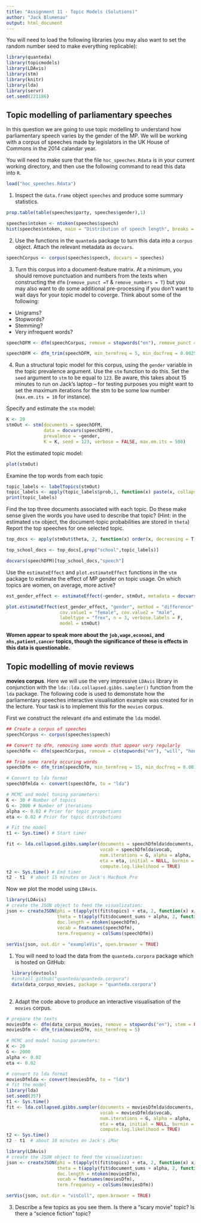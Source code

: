 ```yaml
---
title: "Assignment 11 - Topic Models (Solutions)"
author: "Jack Blumenau"
output: html_document
---
```


You will need to load the following libraries (you may also want to set the random number seed to make everything replicable):
```r
library(quanteda)
library(topicmodels)
library(LDAvis)
library(stm)
library(knitr)
library(lda)
library(servr)
set.seed(221186)
```

## Topic modelling of parliamentary speeches

In this question we are going to use topic modelling to understand how parliamentary speech varies by the gender of the MP. We will be working with a corpus of speeches made by legislators in the UK House of Commons in the 2014 calandar year. 

You will need to make sure that the file `hoc_speeches.Rdata` is in your current working directory, and then use the following command to read this data into `R`.


```r

load("hoc_speeches.Rdata")

```
 
1. Inspect the `data.frame` object `speeches` and produce some summary statistics.

```r

prop.table(table(speeches$party, speeches$gender),1)

speeches$ntoken <- ntoken(speeches$speech)
hist(speeches$ntoken, main = "Distribution of speech length", breaks = 100)

```

2. Use the functions in the `quanteda` package to turn this data into a `corpus` object. Attach the relevant metadata as `docvars`.

```r

speechCorpus <- corpus(speeches$speech, docvars = speeches)

```

3. Turn this corpus into a document-feature matrix. At a minimum, you should remove punctuation and numbers from the texts when constructing the `dfm` (`remove_punct =T` & `remove_numbers = T`) but you may also want to do some additional pre-processing if you don't want to wait days for your topic model to coverge. Think about some of the following:
 
  - Unigrams? 
  - Stopwords?
  - Stemming?
  - Very infrequent words?

```r

speechDFM <- dfm(speechCorpus, remove = stopwords("en"), remove_punct =T, remove_numbers = T, stem = T)

speechDFM <- dfm_trim(speechDFM, min_termfreq = 5, min_docfreq = 0.0025, docfreq_type = "prop")

```

4. Run a structural topic model for this corpus, using the `gender` variable in the topic prevalence argument. Use the `stm` function to do this. Set the `seed` argument to `stm` to be equal to `123`. Be aware, this takes about 15 minutes to run on Jack's laptop -- for testing purposes you might want to set the maximum iterations for the stm to be some low number (`max.em.its = 10` for instance).

Specify and estimate the `stm` model:

```r

K <- 20
stmOut <- stm(documents = speechDFM, 
              data = docvars(speechDFM),
              prevalence = ~gender,
              K = K, seed = 123, verbose = FALSE, max.em.its = 500)

```

Plot the estimated topic model:

```r
plot(stmOut)
```

Examine the top words from each topic

```r

topic_labels <- labelTopics(stmOut)
topic_labels <- apply(topic_labels$prob,1, function(x) paste(x, collapse=";"))
print(topic_labels)
```


Find the top three documents associated with each topic. Do these make sense given the words you have used to describe that topic? (Hint: in the estimated `stm` object, the document-topic probabilities are stored in `theta`) Report the top speeches for one selected topic.
  
```r

top_docs <- apply(stmOut$theta, 2, function(x) order(x, decreasing = T)[1:3])

top_school_docs <- top_docs[,grep("school",topic_labels)]

docvars(speechDFM)[top_school_docs,"speech"]

```

Use the `estimateEffect` and `plot.estimateEffect` functions in the `stm` package to estimate the effect of MP gender on topic usage. On which topics are women, on average, more active? 

```r

est_gender_effect <- estimateEffect(~gender, stmOut, metadata = docvars(speechDFM))

plot.estimateEffect(est_gender_effect, "gender", method = "difference", 
                    cov.value1 = "female", cov.value2 = "male", 
                    labeltype = "frex", n = 3, verbose.labels = F,
                    model = stmOut)

```

**Women appear to speak more about the `job,wage,economi`, and `nhs,patient,cancer` topics, though the significance of these is effects in this data is questionable.**

## Topic modelling of movie reviews

**movies corpus**.  Here we will use the very impressive `LDAvis` library in conjunction with the `lda::lda.collapsed.gibbs.sampler()` function from the `lda` package. The following code is used to demonstate how the parliamentary speeches interactive visualisation example was created for in the lecture. Your task is to implement this for the `movies` corpus.

First we construct the relevant `dfm` and estimate the `lda` model.
```r

## Create a corpus of speeches
speechCorpus <- corpus(speeches$speech)

## Convert to dfm, removing some words that appear very regularly
speechDfm <- dfm(speechCorpus, remove = c(stopwords("en"), "will", "hon", "right","people","government","can","friend","house","gentleman","said", "interruption", "prime", "minister", "secretary", "state"), stem = F, remove_punct = T, remove_numbers = T)

## Trim some rarely occuring words
speechDfm <- dfm_trim(speechDfm, min_termfreq = 15, min_docfreq = 0.0015, docfreq_type = "prop")

# Convert to lda format
speechDfmlda <- convert(speechDfm, to = "lda")

# MCMC and model tuning parameters:
K <- 30 # Number of topics
G <- 2000 # Number of iterations
alpha <- 0.02 # Prior for topic proportions
eta <- 0.02 # Prior for topic distributions

# Fit the model
t1 <- Sys.time() # Start timer

fit <- lda.collapsed.gibbs.sampler(documents = speechDfmlda$documents, K = K, 
                                   vocab = speechDfmlda$vocab, 
                                   num.iterations = G, alpha = alpha, 
                                   eta = eta, initial = NULL, burnin = 0,
                                   compute.log.likelihood = TRUE)
t2 <- Sys.time() # End timer
t2 - t1  # about 15 minutes on Jack's MacBook Pro


```

Now we plot the model using `LDAvis`.

```r
library(LDAvis)
# create the JSON object to feed the visualization:
json <- createJSON(phi = t(apply(t(fit$topics) + eta, 2, function(x) x/sum(x))), 
                   theta = t(apply(fit$document_sums + alpha, 2, function(x) x/sum(x))), 
                   doc.length = ntoken(speechDfm), 
                   vocab = featnames(speechDfm), 
                   term.frequency = colSums(speechDfm))
        
serVis(json, out.dir = "exampleVis", open.browser = TRUE)
```

1. You will need to load the data from the `quanteda.corpora` package which is hosted on GitHub: 
    
```r
  library(devtools)
  #install_github("quanteda/quanteda.corpora")
  data(data_corpus_movies, package = "quanteda.corpora")
  
```
    
2. Adapt the code above to produce an interactive visualisation of the `movies` corpus. 
    
```r

      
# prepare the texts
moviesDfm <- dfm(data_corpus_movies, remove = stopwords("en"), stem = FALSE, remove_punct = T, remove_numbers = T)
moviesDfm <- dfm_trim(moviesDfm, min_termfreq = 5)

# MCMC and model tuning parameters:
K <- 20
G <- 2000
alpha <- 0.02
eta <- 0.02

# convert to lda format
moviesDfmlda <- convert(moviesDfm, to = "lda")
# fit the model
library(lda)
set.seed(357)
t1 <- Sys.time()
fit <- lda.collapsed.gibbs.sampler(documents = moviesDfmlda$documents, K = K, 
                                   vocab = moviesDfmlda$vocab, 
                                   num.iterations = G, alpha = alpha, 
                                   eta = eta, initial = NULL, burnin = 0,
                                   compute.log.likelihood = TRUE)
t2 <- Sys.time()
t2 - t1  # about 10 minutes on Jack's iMac

library(LDAvis)
# create the JSON object to feed the visualization:
json <- createJSON(phi = t(apply(t(fit$topics) + eta, 2, function(x) x/sum(x))), 
                   theta = t(apply(fit$document_sums + alpha, 2, function(x) x/sum(x))), 
                   doc.length = ntoken(moviesDfm), 
                   vocab = featnames(moviesDfm), 
                   term.frequency = colSums(moviesDfm))

serVis(json, out.dir = "visColl", open.browser = TRUE)

```
    
3. Describe a few topics as you see them.  Is there a "scary movie" topic?  Is there a "science fiction" topic?  
    
    